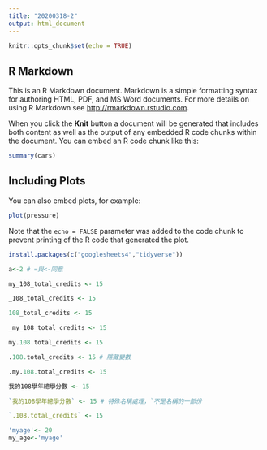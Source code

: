 ```yaml
---
title: "20200318-2"
output: html_document
---
```


```r
knitr::opts_chunk$set(echo = TRUE)
```

## R Markdown

This is an R Markdown document. Markdown is a simple formatting syntax for authoring HTML, PDF, and MS Word documents. For more details on using R Markdown see <http://rmarkdown.rstudio.com>.

When you click the **Knit** button a document will be generated that includes both content as well as the output of any embedded R code chunks within the document. You can embed an R code chunk like this:

```r
summary(cars)
```

## Including Plots

You can also embed plots, for example:

```r
plot(pressure)
```

Note that the `echo = FALSE` parameter was added to the code chunk to prevent printing of the R code that generated the plot.
```r
install.packages(c("googlesheets4","tidyverse"))
```
```r
a<-2 # =與<-同意
```
```r
my_108_total_credits <- 15
```
```r
_108_total_credits <- 15
```
```r
108_total_credits <- 15
```
```r
_my_108_total_credits <- 15
```
```r
my.108.total_credits <- 15
```
```r
.108.total_credits <- 15 # 隱藏變數
```
```r
.my.108.total_credits <- 15
```
```r
我的108學年總學分數 <- 15
```
```r
`我的108學年總學分數` <- 15 # 特殊名稱處理，`不是名稱的一部份
```
```r
`.108.total_credits` <- 15
```
```r
'myage'<- 20
my_age<-'myage'
```

